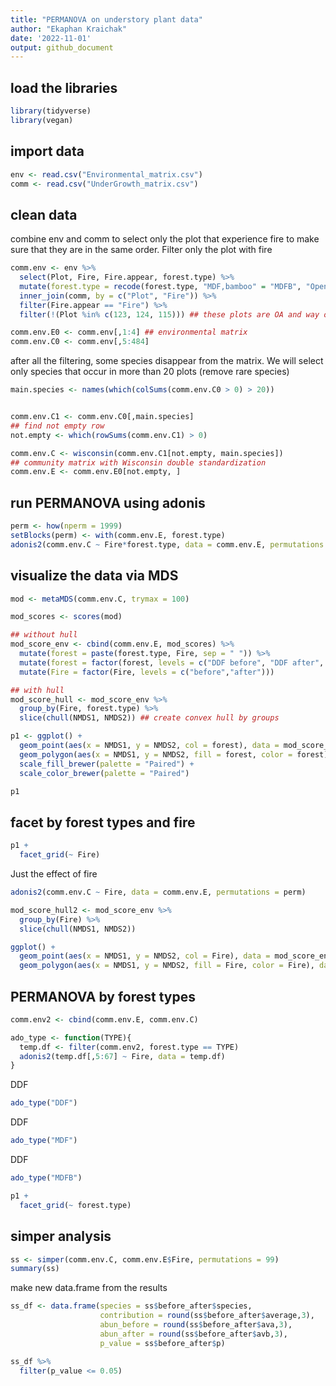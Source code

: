 ```yaml
---
title: "PERMANOVA on understory plant data"
author: "Ekaphan Kraichak"
date: '2022-11-01'
output: github_document
---
```


## load the libraries

```r
library(tidyverse)
library(vegan)
```

## import data

```r
env <- read.csv("Environmental_matrix.csv")
comm <- read.csv("UnderGrowth_matrix.csv")
```

## clean data 

combine env and comm to select only the plot that experience fire to make sure that they are in the same order. Filter only the plot with fire

```r
comm.env <- env %>% 
  select(Plot, Fire, Fire.appear, forest.type) %>%
  mutate(forest.type = recode(forest.type, "MDF,bamboo" = "MDFB", "OpenArea" = "OA")) %>% 
  inner_join(comm, by = c("Plot", "Fire")) %>% 
  filter(Fire.appear == "Fire") %>% 
  filter(!(Plot %in% c(123, 124, 115))) ## these plots are OA and way outliers. Plot 115 is also acting weird

comm.env.E0 <- comm.env[,1:4] ## environmental matrix
comm.env.C0 <- comm.env[,5:484] 
```

after all the filtering, some species disappear from the matrix. We will select only species that occur in more than 20 plots (remove rare species)

```r
main.species <- names(which(colSums(comm.env.C0 > 0) > 20))


comm.env.C1 <- comm.env.C0[,main.species]
## find not empty row
not.empty <- which(rowSums(comm.env.C1) > 0)

comm.env.C <- wisconsin(comm.env.C1[not.empty, main.species])
## community matrix with Wisconsin double standardization
comm.env.E <- comm.env.E0[not.empty, ]

```


## run PERMANOVA using adonis

```r
perm <- how(nperm = 1999)
setBlocks(perm) <- with(comm.env.E, forest.type)
adonis2(comm.env.C ~ Fire*forest.type, data = comm.env.E, permutations = perm)
```


## visualize the data via MDS

```r
mod <- metaMDS(comm.env.C, trymax = 100)

mod_scores <- scores(mod)

## without hull
mod_score_env <- cbind(comm.env.E, mod_scores) %>% 
  mutate(forest = paste(forest.type, Fire, sep = " ")) %>% 
  mutate(forest = factor(forest, levels = c("DDF before", "DDF after", "MDF before", "MDF after", "MDFB before", "MDFB after"))) %>% 
  mutate(Fire = factor(Fire, levels = c("before","after")))

## with hull
mod_score_hull <- mod_score_env %>% 
  group_by(Fire, forest.type) %>% 
  slice(chull(NMDS1, NMDS2)) ## create convex hull by groups

p1 <- ggplot() +
  geom_point(aes(x = NMDS1, y = NMDS2, col = forest), data = mod_score_env) +
  geom_polygon(aes(x = NMDS1, y = NMDS2, fill = forest, color = forest), data = mod_score_hull, alpha = 0.3) +
  scale_fill_brewer(palette = "Paired") +
  scale_color_brewer(palette = "Paired")

p1
```

## facet by forest types and fire

```r
p1 +
  facet_grid(~ Fire)
```

Just the effect of fire

```r
adonis2(comm.env.C ~ Fire, data = comm.env.E, permutations = perm)
```


```r
mod_score_hull2 <- mod_score_env %>% 
  group_by(Fire) %>% 
  slice(chull(NMDS1, NMDS2))

ggplot() +
  geom_point(aes(x = NMDS1, y = NMDS2, col = Fire), data = mod_score_env) +
  geom_polygon(aes(x = NMDS1, y = NMDS2, fill = Fire, color = Fire), data = mod_score_hull2, alpha = 0.3)
```


## PERMANOVA by forest types

```r
comm.env2 <- cbind(comm.env.E, comm.env.C)

ado_type <- function(TYPE){
  temp.df <- filter(comm.env2, forest.type == TYPE)
  adonis2(temp.df[,5:67] ~ Fire, data = temp.df)
}
```


DDF
```r
ado_type("DDF")
```

DDF
```r
ado_type("MDF")
```

DDF
```r
ado_type("MDFB")
```


```r
p1 +
  facet_grid(~ forest.type)
```



## simper analysis

```r
ss <- simper(comm.env.C, comm.env.E$Fire, permutations = 99)
summary(ss)
```

make new data.frame from the results
```r
ss_df <- data.frame(species = ss$before_after$species,
                    contribution = round(ss$before_after$average,3),
                    abun_before = round(ss$before_after$ava,3), 
                    abun_after = round(ss$before_after$avb,3),
                    p_value = ss$before_after$p)

ss_df %>% 
  filter(p_value <= 0.05)
```


